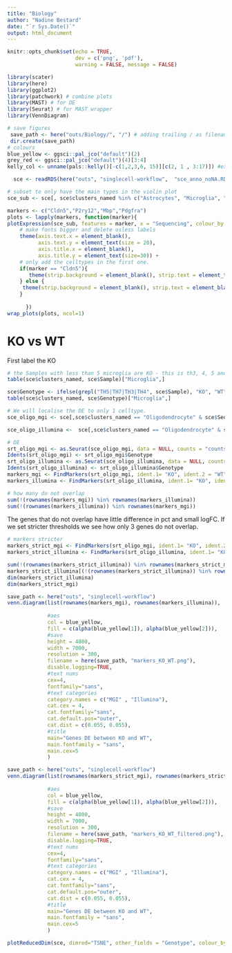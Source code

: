 ```yaml
---
title: "Biology"
author: "Nadine Bestard"
date: "`r Sys.Date()`"
output: html_document
---
```


```r
knitr::opts_chunk$set(echo = TRUE, 
                      dev = c('png', 'pdf'), 
                      warning = FALSE, message = FALSE)
```

```r
library(scater)
library(here)
library(ggplot2)
library(patchwork) # combine plots
library(MAST) # for DE
library(Seurat) # for MAST wrapper
library(VennDiagram)

# save figures
 save_path <- here("outs/Biology/", "/") # adding trailing / as filenames are pasted directly to path.
 dir.create(save_path)
# colours
blue_yellow <- ggsci::pal_jco("default")(2)
grey_red <- ggsci::pal_jco("default")(4)[3:4]
kelly_col <- unname(pals::kelly()[-c(1,2,3,6, 15)][c(2, 1 , 3:17)]) #exchange the yellow and purpule (so not all big clusters purpule) and delete similar colours
```

```r
  sce <- readRDS(here("outs", "singlecell-workflow",  "sce_anno_noNA.RDS"))

# subset to only have the main types in the violin plot
sce_sub <- sce[, sce$clusters_named %in% c("Astrocytes", "Microglia", "Oligodendrocyte", "Endothelial", "OPC")]
```

```r
markers <- c("Cldn5","P2ry12","Mbp","Pdgfra")
plots <- lapply(markers, function(marker){
plotExpression(sce_sub, features = marker, x = "Sequencing", colour_by = "Sequencing", other_fields = "clusters_named" ) + facet_grid(~clusters_named) + scale_colour_manual(values = rev(blue_yellow)) + labs(y = marker) + 
    # make fonts bigger and delete usless labels
    theme(axis.text.x = element_blank(),
          axis.text.y = element_text(size = 20),
          axis.title.x = element_blank(),
          axis.title.y = element_text(size=30)) +
    # only add the celltypes in the first one.
    if(marker == "Cldn5"){
       theme(strip.background = element_blank(), strip.text = element_text(size=30))
    } else {
     theme(strip.background = element_blank(), strip.text = element_blank())
    }
      
      })
wrap_plots(plots, ncol=1)
```

# KO vs WT
First label the KO
```r
# the Samples with less than 5 microglia are KO - this is th3, 4, 5 and 7
table(sce$clusters_named, sce$Sample)["Microglia",]

sce$Genotype <- ifelse(grepl("TH5|TH7|TH3|TH4", sce$Sample), "KO", "WT")
table(sce$clusters_named, sce$Genotype)["Microglia",]
```

```r
# We will localise the DE to only 1 celltype. 
sce_oligo_mgi <- sce[,sce$clusters_named == "Oligodendrocyte" & sce$Sequencing == "MGI"]

sce_oligo_illumina <-  sce[,sce$clusters_named == "Oligodendrocyte" & sce$Sequencing == "Illumina"]

# DE
srt_oligo_mgi <- as.Seurat(sce_oligo_mgi, data = NULL, counts = "counts")
Idents(srt_oligo_mgi) <- srt_oligo_mgi$Genotype
srt_oligo_illumina <- as.Seurat(sce_oligo_illumina, data = NULL, counts = "counts")
Idents(srt_oligo_illumina) <- srt_oligo_illumina$Genotype
markers_mgi <- FindMarkers(srt_oligo_mgi, ident.1= "KO", ident.2 = "WT", test.use = "MAST")
markers_illumina <- FindMarkers(srt_oligo_illumina, ident.1= "KO", ident.2 = "WT", test.use = "MAST")

# how many do not overlap
sum(!(rownames(markers_mgi)) %in% rownames(markers_illumina))
sum(!(rownames(markers_illumina)) %in% rownames(markers_mgi))

```
The genes that do not overlap have little difference in pct and small logFC. 
If we set stricter thresholds we see how only 3 genes do not overlap.
```r


# markers stricter
markers_strict_mgi <- FindMarkers(srt_oligo_mgi, ident.1= "KO", ident.2 = "WT", test.use = "MAST", logfc.threshold = 0.3 )
markers_strict_illumina <- FindMarkers(srt_oligo_illumina, ident.1= "KO", ident.2 = "WT", test.use = "MAST", logfc.threshold = 0.3)

sum(!(rownames(markers_strict_illumina)) %in% rownames(markers_strict_mgi))
markers_strict_illumina[(!(rownames(markers_strict_illumina)) %in% rownames(markers_strict_mgi)),]
dim(markers_strict_illumina)
dim(markers_strict_mgi)


```

```r
save_path <- here("outs", "singlecell-workflow")
venn.diagram(list(rownames(markers_mgi), rownames(markers_illumina)), 
             
             #aes
             col = blue_yellow,
             fill = c(alpha(blue_yellow[1]), alpha(blue_yellow[2])),
             #save
             height = 4800,
             width = 7000,
             resolution = 300,
             filename = here(save_path, "markers_KO_WT.png"),
             disable.logging=TRUE,
             #text nums
             cex=4,
             fontfamily="sans",
             #text categories
             category.names = c("MGI" , "Illumina"),
             cat.cex = 4,
             cat.fontfamily="sans",
             cat.default.pos="outer",
             cat.dist = c(0.055, 0.055),
             #title
             main="Genes DE between KO and WT",
             main.fontfamily = "sans",
             main.cex=5
             )
```

```r
save_path <- here("outs", "singlecell-workflow")
venn.diagram(list(rownames(markers_strict_mgi), rownames(markers_strict_illumina)), 
             
             #aes
             col = blue_yellow,
             fill = c(alpha(blue_yellow[1]), alpha(blue_yellow[2])),
             #save
             height = 4800,
             width = 7000,
             resolution = 300,
             filename = here(save_path, "markers_KO_WT_filtered.png"),
             disable.logging=TRUE,
             #text nums
             cex=4,
             fontfamily="sans",
             #text categories
             category.names = c("MGI" , "Illumina"),
             cat.cex = 4,
             cat.fontfamily="sans",
             cat.default.pos="outer",
             cat.dist = c(0.055, 0.055),
             #title
             main="Genes DE between KO and WT",
             main.fontfamily = "sans",
             main.cex=5
             )
```

```r
plotReducedDim(sce, dimred="TSNE", other_fields = "Genotype", colour_by = "clusters_named") + facet_wrap(~Genotype) + scale_colour_manual(values = kelly_col)
```

